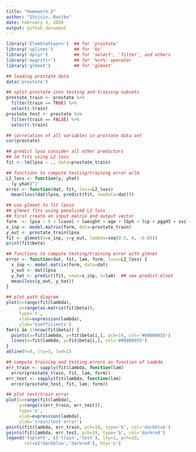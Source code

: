 ```yaml
---
title: "Homework 2"
author: "Stojsin, Rastko"
date: February 3, 2020
output: github_document
---
```


```r
library('ElemStatLearn')  ## for 'prostate'
library('splines')        ## for 'bs'
library('dplyr')          ## for 'select', 'filter', and others
library('magrittr')       ## for '%<>%' operator
library('glmnet')         ## for 'glmnet'
```

```r
## loading prostate data
data('prostate')

## split prostate into testing and training subsets
prostate_train <- prostate %>%
  filter(train == TRUE) %>% 
  select(-train)
prostate_test <- prostate %>%
  filter(train == FALSE) %>% 
  select(-train)

## correlation of all variables in prostate data set
cor(prostate)
```

```r
## predict lpsa consider all other predictors
## lm fits using L2 loss
fit <- lm(lpsa ~ ., data=prostate_train)

## functions to compute testing/training error w/lm
L2_loss <- function(y, yhat)
  (y-yhat)^2
error <- function(dat, fit, loss=L2_loss)
  mean(loss(dat$lpsa, predict(fit, newdata=dat)))
```

```r
## use glmnet to fit lasso
## glmnet fits using penalized L2 loss
## first create an input matrix and output vector
form  <- lpsa ~ 0 + lcavol + lweight + age + lbph + lcp + pgg45 + svi + gleason
x_inp <- model.matrix(form, data=prostate_train)
y_out <- prostate_train$lpsa
fit <- glmnet(x=x_inp, y=y_out, lambda=seq(0.5, 0, -0.05))
print(fit$beta)

## functions to compute testing/training error with glmnet
error <- function(dat, fit, lam, form, loss=L2_loss) {
  x_inp <- model.matrix(form, data=dat)
  y_out <- dat$lpsa
  y_hat <- predict(fit, newx=x_inp, s=lam)  ## see predict.elnet
  mean(loss(y_out, y_hat))
}
```

```r
## plot path diagram
plot(x=range(fit$lambda),
     y=range(as.matrix(fit$beta)),
     type='n',
     xlab=expression(lambda),
     ylab='Coefficients')
for(i in 1:nrow(fit$beta)) {
  points(x=fit$lambda, y=fit$beta[i,], pch=19, col='#00000055')
  lines(x=fit$lambda, y=fit$beta[i,], col='#00000055')
}
abline(h=0, lty=3, lwd=2)
```

```r
## compute training and testing errors as function of lambda
err_train <- sapply(fit$lambda, function(lam) 
  error(prostate_train, fit, lam, form))
err_test <- sapply(fit$lambda, function(lam) 
  error(prostate_test, fit, lam, form))

## plot test/train error
plot(x=range(fit$lambda),
     y=range(c(err_train, err_test)),
     type='n',
     xlab=expression(lambda),
     ylab='train/test error')
points(fit$lambda, err_train, pch=19, type='b', col='darkblue')
points(fit$lambda, err_test, pch=19, type='b', col='darkred')
legend('topleft', c('train','test'), lty=1, pch=19,
       col=c('darkblue','darkred'), bty='n')
```




